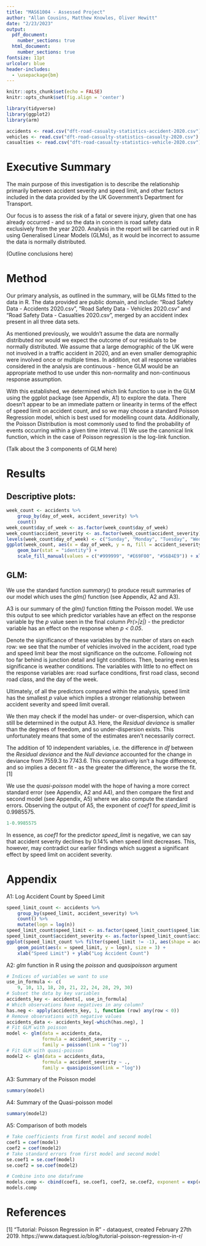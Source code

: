 ```yaml
---
title: "MAS61004 - Assessed Project"
author: "Allan Cousins, Matthew Knowles, Oliver Hewitt"
date: "2/23/2023"
output:
  pdf_document: 
    number_sections: true
  html_document: 
    number_sections: true
fontsize: 11pt
urlcolor: blue
header-includes:
  - \usepackage{bm}
---
```


```r
knitr::opts_chunk$set(echo = FALSE)
knitr::opts_chunk$set(fig.align = 'center')

library(tidyverse)
library(ggplot2)
library(arm)

accidents <- read.csv("dft-road-casualty-statistics-accident-2020.csv")
vehicles <- read.csv("dft-road-casualty-statistics-casualty-2020.csv")
casualties <- read.csv("dft-road-casualty-statistics-vehicle-2020.csv")
```

# Executive Summary

The main purpose of this investigation is to describe the relationship primarily between accident severity and speed limit, and other factors included in the data provided by the UK Government's Department for Transport.

Our focus is to assess the risk of a fatal or severe injury, given that one has already occurred - and so the data in concern is road safety data exclusively from the year 2020. Analysis in the report will be carried out in R using Generalised Linear Models (GLMs), as it would be incorrect to assume the data is normally distributed.

(Outline conclusions here)

# Method

Our primary analysis, as outlined in the summary, will be GLMs fitted to the data in R. The data provided are public domain, and include: "Road Safety Data - Accidents 2020.csv", "Road Safety Data - Vehicles 2020.csv" and "Road Safety Data - Casualties 2020.csv", merged by an accident index present in all three data sets.

As mentioned previously, we wouldn't assume the data are normally distributed nor would we expect the outcome of our residuals to be normally distributed. We assume that a large demographic of the UK were not involved in a traffic accident in 2020, and an even smaller demographic were involved once or multiple times. In addition, not all response variables considered in the analysis are continuous - hence GLM would be an appropriate method to use under this non-normality and non-continuous response assumption.

With this established, we determined which link function to use in the GLM using the ggplot package (see Appendix, A1) to explore the data. There doesn't appear to be an immediate pattern or linearity in terms of the effect of speed limit on accident count, and so we may choose a standard Poisson Regression model, which is best used for modelling count data. Additionally, the Poisson Distribution is most commonly used to find the probability of events occurring within a given time interval. [1]  We use the canonical link function, which in the case of Poisson regression is the log-link function.


(Talk about the 3 components of GLM here)

\newpage
# Results

## Descriptive plots:

```r
week_count <- accidents %>%
    group_by(day_of_week, accident_severity) %>%
    count()
week_count$day_of_week <- as.factor(week_count$day_of_week)
week_count$accident_severity <- as.factor(week_count$accident_severity)
levels(week_count$day_of_week) <- c("Sunday", "Monday", "Tuesday", "Wednesday", "Thursday", "Friday", "Saturday")
ggplot(week_count, aes(x = day_of_week, y = n, fill = accident_severity)) +
    geom_bar(stat = "identity") +
    scale_fill_manual(values = c("#999999", "#E69F00", "#56B4E9")) + xlab("Day of the Week") + ylab("Number of Accidents")
```

## GLM:

We use the standard function _summary()_ to produce result summaries of our model which uses the _glm()_ function (see Appendix, A2 and A3).

A3 is our summary of the _glm()_ function fitting the Poisson model. We use this output to see which predictor variables have an effect on the response variable by the _p_ value seen in the final column _Pr(>|z|)_ - the predictor variable has an effect on the response when _p < 0.05_.

Denote the significance of these variables by the number of stars on each row: we see that the number of vehicles involved in the accident, road type and speed limit bear the most significance on the outcome. Following not too far behind is junction detail and light conditions. Then, bearing even less significance is weather conditions. The variables with little to no effect on the response variables are: road surface conditions, first road class, second road class, and the day of the week.

Ultimately, of all the predictors compared within the analysis, speed limit has the smallest _p_ value which implies a stronger relationship between accident severity and speed limit overall.

We then may check if the model has under- or over-dispersion, which can still be determined in the output A3. Here, the _Residual deviance_ is smaller than the degrees of freedom, and so under-dispersion exists. This unfortunately means that some of the estimates aren't necessarily correct. 

The addition of 10 independent variables, i.e. the difference in _df_ between the _Residual deviance_ and the _Null deviance_ accounted for the change in deviance from 7559.3 to 7743.6. This comparatively isn't a huge difference, and so implies a decent fit - as the greater the difference, the worse the fit. [1]

We use the _quasi-poisson_ model with the hope of having a more correct standard error (see Appendix, A2 and A4), and then compare the first and second model (see Appendix, A5) where we also compute the standard errors. Observing the output of A5, the exponent of _coef1_ for _speed_limit_ is 0.9985575.

```r
1-0.9985575
```

In essence, as _coef1_ for the predictor _speed_limit_ is negative, we can say that accident severity declines by 0.14% when speed limit decreases. This, however, may contradict our earlier findings which suggest a significant effect by speed limit on accident severity.

\newpage
# Appendix

A1: Log Accident Count by Speed Limit
```r
speed_limit_count <- accidents %>%
    group_by(speed_limit, accident_severity) %>%
    count() %>%
    mutate(logn = log(n))
speed_limit_count$speed_limit <- as.factor(speed_limit_count$speed_limit)
speed_limit_count$accident_severity <- as.factor(speed_limit_count$accident_severity)
ggplot(speed_limit_count %>% filter(speed_limit != -1), aes(shape = accident_severity, colour = accident_severity)) +
    geom_point(aes(x = speed_limit, y = logn), size = 3) +
    xlab("Speed Limit") + ylab("Log Accident Count") 
```

A2: _glm_ function in R using the _poisson_ and _quasipoisson_ argument
```r
# Indices of variables we want to use
use_in_formula <- c(
    9, 10, 13, 18, 20, 21, 22, 24, 28, 29, 30)
# Subset the data by key variables
accidents_key <- accidents[, use_in_formula]
# Which observations have negatives in any column?
has.neg <- apply(accidents_key, 1, function (row) any(row < 0))
# Remove observations with negative values
accidents_data <- accidents_key[-which(has.neg), ]
# Fit GLM with poisson
model <- glm(data = accidents_data,
             formula = accident_severity ~ .,
             family = poisson(link = "log"))
# Fit GLM with quasi-poisson
model2 <- glm(data = accidents_data,
             formula = accident_severity ~ .,
             family = quasipoisson(link = "log"))
```

A3: Summary of the Poisson model
```r
summary(model)
```

A4: Summary of the Quasi-poisson model
```r
summary(model2)
```

A5: Comparison of both models
```r
# Take coefficients from first model and second model
coef1 = coef(model)
coef2 = coef(model2)
# Take standard errors from first model and second model
se.coef1 = se.coef(model)
se.coef2 = se.coef(model2)

# Combine into one dataframe
models.comp <- cbind(coef1, se.coef1, coef2, se.coef2, exponent = exp(coef1))
models.comp
```

# References

[1] "Tutorial: Poisson Regression in R" - dataquest, created February 27th 2019.
https://www.dataquest.io/blog/tutorial-poisson-regression-in-r/
